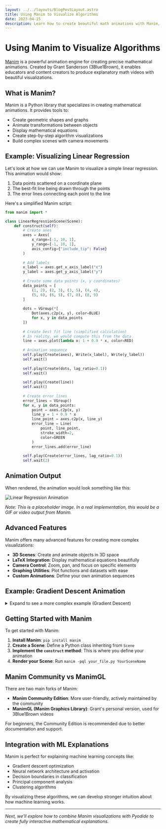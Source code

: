 ```yaml
---
layout: ../../layouts/BlogPostLayout.astro
title: Using Manim to Visualize Algorithms
date: 2023-04-15
description: Learn how to create beautiful math animations with Manim, the mathematical animation engine used by 3Blue1Brown.
---
```


# Using Manim to Visualize Algorithms

[Manim](https://www.manim.community/) is a powerful animation engine for creating precise mathematical animations. Created by Grant Sanderson (3Blue1Brown), it enables educators and content creators to produce explanatory math videos with beautiful visualizations.

## What is Manim?

Manim is a Python library that specializes in creating mathematical animations. It provides tools to:

- Create geometric shapes and graphs
- Animate transformations between objects
- Display mathematical equations
- Create step-by-step algorithm visualizations
- Build complex scenes with camera movements

## Example: Visualizing Linear Regression

Let's look at how we can use Manim to visualize a simple linear regression. This animation would show:

1. Data points scattered on a coordinate plane
2. The best-fit line being drawn through the points
3. The error lines connecting each point to the line

Here's a simplified Manim script:

```python
from manim import *

class LinearRegressionScene(Scene):
    def construct(self):
        # Create axes
        axes = Axes(
            x_range=[-1, 10, 1],
            y_range=[-1, 10, 1],
            axis_config={"include_tip": False}
        )
        
        # Add labels
        x_label = axes.get_x_axis_label("x")
        y_label = axes.get_y_axis_label("y")
        
        # Create some data points (x, y coordinates)
        data_points = [
            (1, 2), (2, 3), (3, 5), (4, 4), 
            (5, 6), (6, 5), (7, 8), (8, 9)
        ]
        
        dots = VGroup(*[
            Dot(axes.c2p(x, y), color=BLUE) 
            for x, y in data_points
        ])
        
        # Create best fit line (simplified calculation)
        # In reality, we would compute this from the data
        line = axes.plot(lambda x: 1 + 0.9 * x, color=RED)
        
        # Animation sequence
        self.play(Create(axes), Write(x_label), Write(y_label))
        self.wait()
        
        self.play(Create(dots, lag_ratio=0.1))
        self.wait()
        
        self.play(Create(line))
        self.wait()
        
        # Create error lines
        error_lines = VGroup()
        for x, y in data_points:
            point = axes.c2p(x, y)
            line_y = 1 + 0.9 * x
            line_point = axes.c2p(x, line_y)
            error_line = Line(
                point, line_point, 
                stroke_width=2, 
                color=GREEN
            )
            error_lines.add(error_line)
        
        self.play(Create(error_lines, lag_ratio=0.1))
        self.wait(2)
```

## Animation Output

When rendered, the animation would look something like this:

![Linear Regression Animation](https://via.placeholder.com/600x400/f8f9fa/333333?text=Linear+Regression+Animation)

*Note: This is a placeholder image. In a real implementation, this would be a GIF or video output from Manim.*

## Advanced Features

Manim offers many advanced features for creating more complex visualizations:

- **3D Scenes**: Create and animate objects in 3D space
- **LaTeX Integration**: Display mathematical equations beautifully
- **Camera Control**: Zoom, pan, and focus on specific elements
- **Graphing Utilities**: Plot functions and datasets with ease
- **Custom Animations**: Define your own animation sequences

## Example: Gradient Descent Animation

<details>
<summary>Expand to see a more complex example (Gradient Descent)</summary>

```python
from manim import *

class GradientDescentScene(Scene):
    def construct(self):
        # Create a 3D axes for the loss function surface
        axes = ThreeDAxes(
            x_range=[-4, 4, 1],
            y_range=[-4, 4, 1],
            z_range=[-1, 20, 5],
        ).scale(0.7)
        
        # Define a simple loss function: f(x,y) = x^2 + y^2
        def loss_func(x, y):
            return x**2 + y**2
        
        # Create the surface
        surface = Surface(
            lambda u, v: axes.c2p(u, v, loss_func(u, v)),
            u_range=[-4, 4],
            v_range=[-4, 4],
            resolution=(30, 30),
            fill_opacity=0.7,
        )
        surface.set_color_by_gradient([BLUE, GREEN, YELLOW, RED])
        
        # Starting point for gradient descent
        start_point = axes.c2p(3, 3, loss_func(3, 3))
        dot = Sphere(radius=0.1, color=WHITE).move_to(start_point)
        
        # Label the axes
        x_label = MathTex("\\theta_1").next_to(axes.x_axis, RIGHT)
        y_label = MathTex("\\theta_2").next_to(axes.y_axis, UP)
        z_label = MathTex("J(\\theta)").next_to(axes.z_axis, UP)
        
        # Title
        title = Text("Gradient Descent Optimization").to_corner(UL)
        
        # Add everything to the scene
        self.add(axes, x_label, y_label, z_label, title)
        self.play(Create(surface))
        self.play(Create(dot))
        
        # Perform gradient descent steps
        learning_rate = 0.1
        steps = 15
        
        x, y = 3, 3
        
        for i in range(steps):
            # Compute gradient
            grad_x = 2 * x
            grad_y = 2 * y
            
            # Update parameters
            new_x = x - learning_rate * grad_x
            new_y = y - learning_rate * grad_y
            
            # Update position
            new_point = axes.c2p(new_x, new_y, loss_func(new_x, new_y))
            
            # Create a line for the step
            line = Line(
                dot.get_center(), 
                new_point, 
                color=WHITE
            )
            
            # Animate the step
            self.play(
                Create(line),
                dot.animate.move_to(new_point),
                run_time=0.5
            )
            
            # Update current position
            x, y = new_x, new_y
            
        self.wait(2)
```
</details>

## Getting Started with Manim

To get started with Manim:

1. **Install Manim**: `pip install manim`
2. **Create a Scene**: Define a Python class inheriting from `Scene`
3. **Implement the `construct` method**: This is where you define your animation
4. **Render your Scene**: Run `manim -pql your_file.py YourSceneName`

## Manim Community vs ManimGL

There are two main forks of Manim:

- **Manim Community Edition**: More user-friendly, actively maintained by the community
- **ManimGL (Manim Graphics Library)**: Grant's personal version, used for 3Blue1Brown videos

For beginners, the Community Edition is recommended due to better documentation and support.

## Integration with ML Explanations

Manim is perfect for explaining machine learning concepts like:

- Gradient descent optimization
- Neural network architecture and activation
- Decision boundaries in classification
- Principal component analysis
- Clustering algorithms

By visualizing these algorithms, we can develop stronger intuition about how machine learning works.

---

*Next, we'll explore how to combine Manim visualizations with Pyodide to create fully interactive mathematical explanations.* 